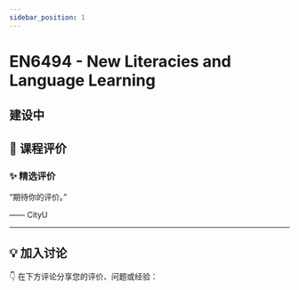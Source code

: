 ```yaml
---
sidebar_position: 1
---
```



# EN6494 - New Literacies and Language Learning

## 建设中

## **💬 课程评价**

### ✨ **精选评价**
<div className={commentStyles.commentBox}>
    <p className={commentStyles.commentText}>
        “期待你的评价。”
    </p>
    <p className={commentStyles.commentAuthor}>—— CityU</p>
</div>

---

## **💡 加入讨论**

👇 在下方评论分享您的评价、问题或经验：
<Utterances />
